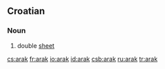 ==Croatian==

===Noun===
{{hr-noun|m}}

# double [[sheet]]

[[cs:arak]]
[[fr:arak]]
[[io:arak]]
[[id:arak]]
[[csb:arak]]
[[ru:arak]]
[[tr:arak]]
